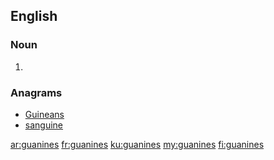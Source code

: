 ==English==

===Noun===
{{head|en|plural}}

# {{plural of|guanine|lang=en}}

===Anagrams===
* [[Guineans#English|Guineans]]
* [[sanguine#English|sanguine]]

[[ar:guanines]]
[[fr:guanines]]
[[ku:guanines]]
[[my:guanines]]
[[fi:guanines]]